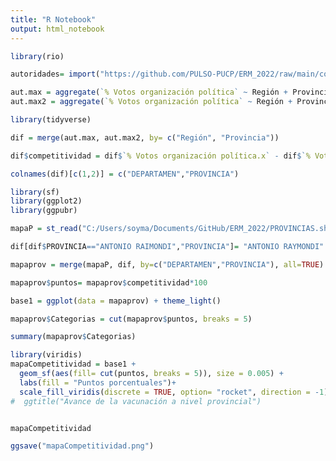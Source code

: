 ```yaml
---
title: "R Notebook"
output: html_notebook
---
```


```r
library(rio)

autoridades= import("https://github.com/PULSO-PUCP/ERM_2022/raw/main/competitividad/ERM2018_Autoridades_Provincial.xlsx")
```
```r
aut.max = aggregate(`% Votos organización política` ~ Región + Provincia, data= autoridades, max)
aut.max2 = aggregate(`% Votos organización política` ~ Región + Provincia, data= autoridades, function(x) sort(x)[2])

library(tidyverse)

dif = merge(aut.max, aut.max2, by= c("Región", "Provincia"))

dif$competitividad = dif$`% Votos organización política.x` - dif$`% Votos organización política.y`

colnames(dif)[c(1,2)] = c("DEPARTAMEN","PROVINCIA")
```

```r
library(sf)
library(ggplot2)
library(ggpubr)

mapaP = st_read("C:/Users/soyma/Documents/GitHub/ERM_2022/PROVINCIAS.shp") #cambiar según directorio

dif[dif$PROVINCIA=="ANTONIO RAIMONDI","PROVINCIA"]= "ANTONIO RAYMONDI"

mapaprov = merge(mapaP, dif, by=c("DEPARTAMEN","PROVINCIA"), all=TRUE)

mapaprov$puntos= mapaprov$competitividad*100 
```

```r
base1 = ggplot(data = mapaprov) + theme_light()
```

```r
mapaprov$Categorias = cut(mapaprov$puntos, breaks = 5)
```

```r
summary(mapaprov$Categorias)
```

```r
library(viridis)
mapaCompetitividad = base1 +
  geom_sf(aes(fill= cut(puntos, breaks = 5)), size = 0.005) + 
  labs(fill = "Puntos porcentuales")+ 
  scale_fill_viridis(discrete = TRUE, option= "rocket", direction = -1)# +
#  ggtitle("Avance de la vacunación a nivel provincial")


mapaCompetitividad
```

```r
ggsave("mapaCompetitividad.png")
```


